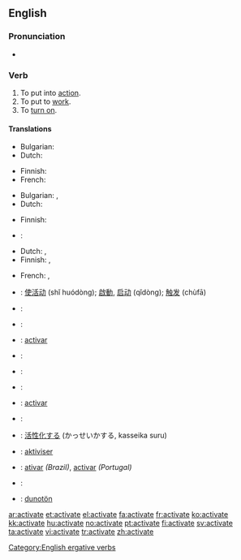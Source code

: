 ==English==

===Pronunciation===
*{{audio|en-us-activate.ogg|Audio (US)}}

===Verb===
{{en-verb|activat|ing}}

# To put into [[action]].
# To put to [[work]].
# To [[turn on]].

====Translations====
{{trans-top|to put into action}}
* Bulgarian: {{t|bg|активирам|sc=Cyrl}}
* Dutch: {{t+|nl|activeren}}
{{trans-mid}}
* Finnish: {{t+|fi|aktivoida}}
* French: {{t+|fr|activer}}
{{trans-bottom}}

{{trans-top|to put to work}}
* Bulgarian: {{t|bg|пускам|sc=Cyrl}},  {{t|bg|активирам|sc=Cyrl}}
* Dutch: {{t+|nl|activeren}}
{{trans-mid}}
* Finnish: {{t+|fi|aktivoida}}
* {{ttbc|French}}: {{t+|fr|activer}}
{{trans-bottom}}

{{trans-top|to turn on}}
* Dutch: {{t+|nl|aanzetten}}, {{t|nl|inschakelen}}
* Finnish: {{t+|fi|aktivoida}}, {{t+|fi|käynnistää}}
{{trans-mid}}
* French: {{t+|fr|activer}}, {{t+|fr|allumer}}
{{trans-bottom}}

{{checktrans-top}}
* {{ttbc|Chinese}}: [[使活动]] (shǐ huódòng); [[啟動]], [[启动]] (qǐdòng); [[触发]] (chùfā)
* {{ttbc|Croatian}}: {{t-|hr|aktivirati|alt=aktivírati}}
* {{ttbc|Estonian}}: {{t|et|rakendama}}
* {{ttbc|Galician}}: [[activar]]
* {{ttbc|German}}: {{t+|de|aktivieren}}
* {{ttbc|Greek}}: {{t+|el|ενεργοποιώ|tr=energopoió|sc=Grek}}
* {{ttbc|Indonesian}}: {{t+|id|aktif|alt=mengaktifkan|xs=Indonesian}}
{{checktrans-mid}}
* {{ttbc|Interlingua}}: [[activar]]
* {{ttbc|Italian}}: {{t-|it|attivare}}
* {{ttbc|Japanese}}: [[活性化]]する (かっせいかする, kasseika suru)
* {{ttbc|Norwegian}}: [[aktiviser]]
* {{ttbc|Portuguese}}: [[ativar]] ''(Brazil)'', [[activar]] ''(Portugal)''
* {{ttbc|Spanish}}: {{t+|es|activar}}
* {{ttbc|Volapük}}: [[dunotön]]
{{checktrans-bottom}}

[[Category:English ergative verbs]]

[[ar:activate]]
[[et:activate]]
[[el:activate]]
[[fa:activate]]
[[fr:activate]]
[[ko:activate]]
[[kk:activate]]
[[hu:activate]]
[[no:activate]]
[[pt:activate]]
[[fi:activate]]
[[sv:activate]]
[[ta:activate]]
[[vi:activate]]
[[tr:activate]]
[[zh:activate]]